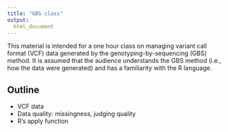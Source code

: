 ```yaml
---
title: "GBS class"
output:
  html_document
---
```



This material is intended for a one hour class on managing variant call format (VCF) data generated by the  genotyping-by-sequencing (GBS) method.
It is assumed that the audience understands the GBS method (i.e., how the data were generated) and has a familiarity with the R language.


## Outline

* VCF data
* Data quality: missingness, judging quality
* R's apply function


